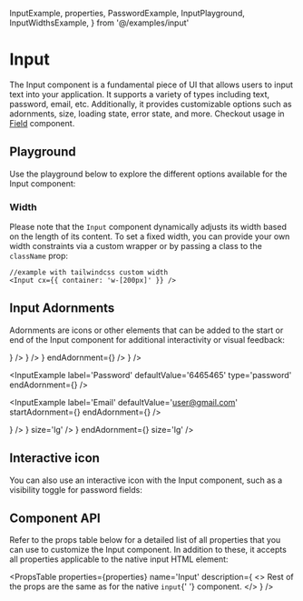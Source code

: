   InputExample,
  properties,
  PasswordExample,
  InputPlayground,
  InputWidthsExample,
} from '@/examples/input'

# Input

The Input component is a fundamental piece of UI that allows users to input text into your application. It supports a variety of types including text, password, email, etc. Additionally, it provides customizable options such as adornments, size, loading state, error state, and more.
Checkout usage in [Field](field) component.

## Playground

Use the playground below to explore the different options available for the Input component:

<InputPlayground />

### Width

Please note that the `Input` component dynamically adjusts its width based on the length of its content. To set a fixed width, you can provide your own width constraints via a custom wrapper or by passing a class to the `className` prop:

```tsx copy
//example with tailwindcss custom width
<Input cx={{ container: 'w-[200px]' }} />
```

<InputWidthsExample />

## Input Adornments

Adornments are icons or other elements that can be added to the start or end of the Input component for additional interactivity or visual feedback:

<Container>
  <InputExample
    label='Email'
    defaultValue='user@gmail.com'
    size='sm'
    startAdornment={<User />}
  />
  <InputExample
    label='Password'
    defaultValue='6465465'
    type='password'
    size='sm'
    endAdornment={<Key />}
  />
  <InputExample
    label='Email'
    size='sm'
    defaultValue='user@gmail.com'
    startAdornment={<User />}
    endAdornment={<HelpCircle />}
  />
</Container>

<Container>
  <InputExample
    label='Email'
    defaultValue='user@gmail.com'
    startAdornment={<User />}
/>

<InputExample
  label='Password'
  defaultValue='6465465'
  type='password'
  endAdornment={<Key />}
/>

<InputExample
  label='Email'
  defaultValue='user@gmail.com'
  startAdornment={<User />}
  endAdornment={<HelpCircle />}
/>

</Container>
<Container>
  <InputExample
    label='Email'
    size='lg'
    defaultValue='user@gmail.com'
    startAdornment={<User />}
  />
  <InputExample
    label='Password'
    defaultValue='6465465'
    type='password'
    endAdornment={<Key/>}
    size='lg'
  />
  <InputExample
    label='Email'
    defaultValue='user@gmail.com'
    startAdornment={<User />}
    endAdornment={<HelpCircle />}
    size='lg'
  />
</Container>

## Interactive icon

You can also use an interactive icon with the Input component, such as a visibility toggle for password fields:

<Container>
  <PasswordExample
    label='Password'
    helperText='You can toggle my visibility'
    value='this-is-my-password'
  />
</Container>

## Component API

Refer to the props table below for a detailed list of all properties that you can use to customize the Input component. In addition to these, it accepts all properties applicable to the native input HTML element:

<PropsTable
  properties={properties}
  name='Input'
  description={
    <>
      Rest of the props are the same as for the native <code>input</code>{' '}
      component.
    </>
  }
/>
